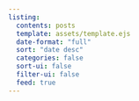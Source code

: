 ```yaml
---
listing:
  contents: posts
  template: assets/template.ejs
  date-format: "full"
  sort: "date desc"
  categories: false
  sort-ui: false
  filter-ui: false
  feed: true
---
```

